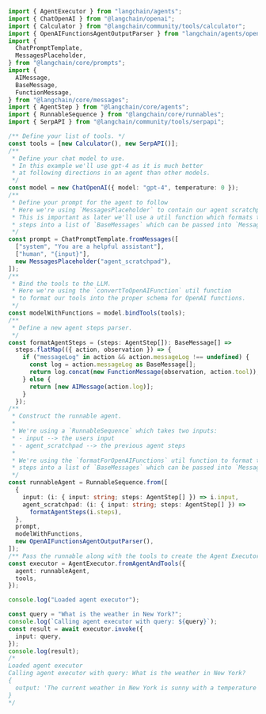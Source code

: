```typescript
import { AgentExecutor } from "langchain/agents";
import { ChatOpenAI } from "@langchain/openai";
import { Calculator } from "@langchain/community/tools/calculator";
import { OpenAIFunctionsAgentOutputParser } from "langchain/agents/openai/output_parser";
import {
  ChatPromptTemplate,
  MessagesPlaceholder,
} from "@langchain/core/prompts";
import {
  AIMessage,
  BaseMessage,
  FunctionMessage,
} from "@langchain/core/messages";
import { AgentStep } from "@langchain/core/agents";
import { RunnableSequence } from "@langchain/core/runnables";
import { SerpAPI } from "@langchain/community/tools/serpapi";

/** Define your list of tools. */
const tools = [new Calculator(), new SerpAPI()];
/**
 * Define your chat model to use.
 * In this example we'll use gpt-4 as it is much better
 * at following directions in an agent than other models.
 */
const model = new ChatOpenAI({ model: "gpt-4", temperature: 0 });
/**
 * Define your prompt for the agent to follow
 * Here we're using `MessagesPlaceholder` to contain our agent scratchpad
 * This is important as later we'll use a util function which formats the agent
 * steps into a list of `BaseMessages` which can be passed into `MessagesPlaceholder`
 */
const prompt = ChatPromptTemplate.fromMessages([
  ["system", "You are a helpful assistant"],
  ["human", "{input}"],
  new MessagesPlaceholder("agent_scratchpad"),
]);
/**
 * Bind the tools to the LLM.
 * Here we're using the `convertToOpenAIFunction` util function
 * to format our tools into the proper schema for OpenAI functions.
 */
const modelWithFunctions = model.bindTools(tools);
/**
 * Define a new agent steps parser.
 */
const formatAgentSteps = (steps: AgentStep[]): BaseMessage[] =>
  steps.flatMap(({ action, observation }) => {
    if ("messageLog" in action && action.messageLog !== undefined) {
      const log = action.messageLog as BaseMessage[];
      return log.concat(new FunctionMessage(observation, action.tool));
    } else {
      return [new AIMessage(action.log)];
    }
  });
/**
 * Construct the runnable agent.
 *
 * We're using a `RunnableSequence` which takes two inputs:
 * - input --> the users input
 * - agent_scratchpad --> the previous agent steps
 *
 * We're using the `formatForOpenAIFunctions` util function to format the agent
 * steps into a list of `BaseMessages` which can be passed into `MessagesPlaceholder`
 */
const runnableAgent = RunnableSequence.from([
  {
    input: (i: { input: string; steps: AgentStep[] }) => i.input,
    agent_scratchpad: (i: { input: string; steps: AgentStep[] }) =>
      formatAgentSteps(i.steps),
  },
  prompt,
  modelWithFunctions,
  new OpenAIFunctionsAgentOutputParser(),
]);
/** Pass the runnable along with the tools to create the Agent Executor */
const executor = AgentExecutor.fromAgentAndTools({
  agent: runnableAgent,
  tools,
});

console.log("Loaded agent executor");

const query = "What is the weather in New York?";
console.log(`Calling agent executor with query: ${query}`);
const result = await executor.invoke({
  input: query,
});
console.log(result);
/*
Loaded agent executor
Calling agent executor with query: What is the weather in New York?
{
  output: 'The current weather in New York is sunny with a temperature of 66 degrees Fahrenheit. The humidity is at 54% and the wind is blowing at 6 mph. There is 0% chance of precipitation.'
}
*/
```